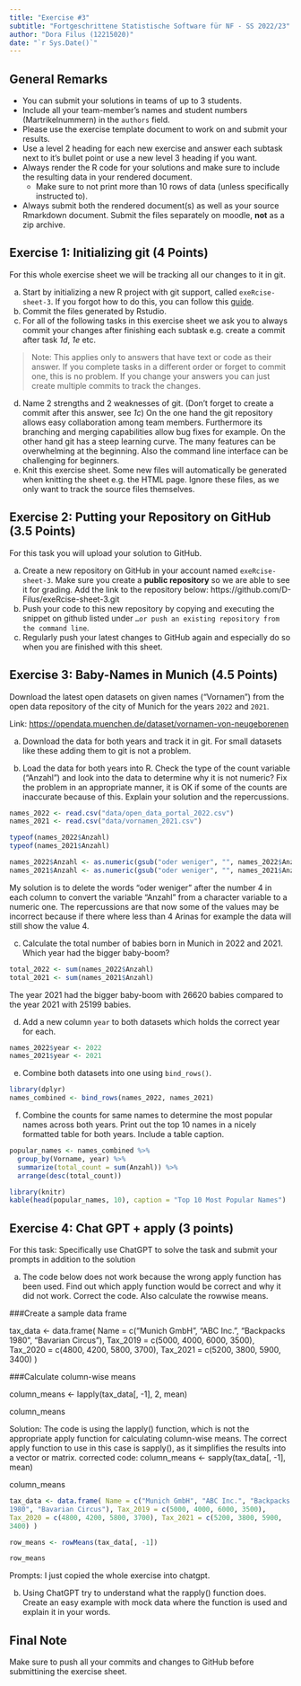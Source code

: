 ```yaml
---
title: "Exercise #3"
subtitle: "Fortgeschrittene Statistische Software für NF - SS 2022/23"
author: "Dora Filus (12215020)"
date: "`r Sys.Date()`"
---
```


## General Remarks

-   You can submit your solutions in teams of up to 3 students.
-   Include all your team-member's names and student numbers
    (Martrikelnummern) in the `authors` field.
-   Please use the exercise template document to work on and submit your
    results.
-   Use a level 2 heading for each new exercise and answer each subtask
    next to it's bullet point or use a new level 3 heading if you want.
-   Always render the R code for your solutions and make sure to include
    the resulting data in your rendered document.
    -   Make sure to not print more than 10 rows of data (unless
        specifically instructed to).
-   Always submit both the rendered document(s) as well as your source
    Rmarkdown document. Submit the files separately on moodle, **not**
    as a zip archive.

## Exercise 1: Initializing git (4 Points)

For this whole exercise sheet we will be tracking all our changes to it
in git.

a)  Start by initializing a new R project with git support, called
    `exeRcise-sheet-3`. If you forgot how to do this, you can follow
    this
    [guide](https://malikaihle.github.io/Introduction-RStudio-Git-GitHub/rstudio_project.html).
b)  Commit the files generated by Rstudio.
c)  For all of the following tasks in this exercise sheet we ask you to
    always commit your changes after finishing each subtask e.g. create
    a commit after task *1d*, *1e* etc.

> Note: This applies only to answers that have text or code as their
> answer. If you complete tasks in a different order or forget to commit
> one, this is no problem. If you change your answers you can just
> create multiple commits to track the changes.

d)  Name 2 strengths and 2 weaknesses of git. (Don't forget to create a
    commit after this answer, see *1c*)
On the one hand the git repository allows easy collaboration among team members. Furthermore its branching and merging capabilities allow bug fixes for example.
On the other hand git has a steep learning curve. The many features can be overwhelming at the beginning. Also the command line interface can be challenging for beginners.
e)  Knit this exercise sheet. Some new files will automatically be
    generated when knitting the sheet e.g. the HTML page. Ignore these
    files, as we only want to track the source files themselves.

## Exercise 2: Putting your Repository on GitHub (3.5 Points)

For this task you will upload your solution to GitHub.

a)  Create a new repository on GitHub in your account named
    `exeRcise-sheet-3`. Make sure you create a **public repository** so
    we are able to see it for grading. Add the link to the repository
    below:
    https://github.com/D-Filus/exeRcise-sheet-3.git
b)  Push your code to this new repository by copying and executing the
    snippet on github listed under
    `…or push an existing repository from the command line`.
c)  Regularly push your latest changes to GitHub again and especially do
    so when you are finished with this sheet.

## Exercise 3: Baby-Names in Munich (4.5 Points)

Download the latest open datasets on given names ("Vornamen") from the
open data repository of the city of Munich for the years `2022` and
`2021`.

Link: <https://opendata.muenchen.de/dataset/vornamen-von-neugeborenen>

a)  Download the data for both years and track it in git. For small
    datasets like these adding them to git is not a problem.

b)  Load the data for both years into R. Check the type of the count
    variable ("Anzahl") and look into the data to determine why it is
    not numeric? Fix the problem in an appropriate manner, it is OK if
    some of the counts are inaccurate because of this. Explain your
    solution and the repercussions.
```r
names_2022 <- read.csv("data/open_data_portal_2022.csv")
names_2021 <- read.csv("data/vornamen_2021.csv")

typeof(names_2022$Anzahl)
typeof(names_2021$Anzahl)

names_2022$Anzahl <- as.numeric(gsub("oder weniger", "", names_2022$Anzahl))
names_2021$Anzahl <- as.numeric(gsub("oder weniger", "", names_2021$Anzahl))
```
My solution is to delete the words "oder weniger" after the number 4 in each column to convert the variable "Anzahl" from a character variable to a numeric one. The repercussions are that now some of the values may be incorrect because if there where less than 4 Arinas for example the data will still show the value 4.

c)  Calculate the total number of babies born in Munich in 2022
    and 2021. Which year had the bigger baby-boom?
```r
total_2022 <- sum(names_2022$Anzahl)
total_2021 <- sum(names_2021$Anzahl)
```
The year 2021 had the bigger baby-boom with 26620 babies compared to the year 2021 with 25199 babies.   

d)  Add a new column `year` to both datasets which holds the correct
    year for each.
```r
names_2022$year <- 2022
names_2021$year <- 2021
```
    

e)  Combine both datasets into one using `bind_rows()`.
```r
library(dplyr)
names_combined <- bind_rows(names_2022, names_2021)
```


f)  Combine the counts for same names to determine the most popular
    names across both years. Print out the top 10 names in a nicely
    formatted table for both years. Include a table caption.
```r
popular_names <- names_combined %>%
  group_by(Vorname, year) %>%
  summarize(total_count = sum(Anzahl)) %>%
  arrange(desc(total_count))

library(knitr)
kable(head(popular_names, 10), caption = "Top 10 Most Popular Names")
```
    

## Exercise 4: Chat GPT + apply (3 points)

For this task: Specifically use ChatGPT to solve the task and submit
your prompts in addition to the solution

a)  The code below does not work because the wrong apply function has
    been used. Find out which apply function would be correct and why it
    did not work. Correct the code. Also calculate the rowwise means.

###Create a sample data frame

tax_data \<- data.frame( Name = c("Munich GmbH", "ABC Inc.", "Backpacks
1980", "Bavarian Circus"), Tax_2019 = c(5000, 4000, 6000, 3500),
Tax_2020 = c(4800, 4200, 5800, 3700), Tax_2021 = c(5200, 3800, 5900,
3400) )

###Calculate column-wise means

column_means \<- lapply(tax_data\[, -1\], 2, mean)

column_means

Solution:
The code is using the lapply() function, which is not the appropriate apply function for calculating column-wise means. The correct apply function to use in this case is sapply(), as it simplifies the results into a vector or matrix.
corrected code:
column_means <- sapply(tax_data[, -1], mean)

column_means
```r
tax_data <- data.frame( Name = c("Munich GmbH", "ABC Inc.", "Backpacks
1980", "Bavarian Circus"), Tax_2019 = c(5000, 4000, 6000, 3500),
Tax_2020 = c(4800, 4200, 5800, 3700), Tax_2021 = c(5200, 3800, 5900,
3400) )

row_means <- rowMeans(tax_data[, -1])

row_means
```
Prompts:
I just copied the whole exercise into chatgpt.

b)  Using ChatGPT try to understand what the rapply() function does.
    Create an easy example with mock data where the function is used and
    explain it in your words.

## Final Note

Make sure to push all your commits and changes to GitHub before
submittining the exercise sheet.
